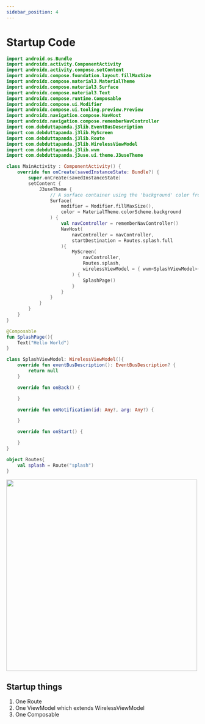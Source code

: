 ```yaml
---
sidebar_position: 4
---
```


# Startup Code

```kotlin
import android.os.Bundle
import androidx.activity.ComponentActivity
import androidx.activity.compose.setContent
import androidx.compose.foundation.layout.fillMaxSize
import androidx.compose.material3.MaterialTheme
import androidx.compose.material3.Surface
import androidx.compose.material3.Text
import androidx.compose.runtime.Composable
import androidx.compose.ui.Modifier
import androidx.compose.ui.tooling.preview.Preview
import androidx.navigation.compose.NavHost
import androidx.navigation.compose.rememberNavController
import com.debduttapanda.j3lib.EventBusDescription
import com.debduttapanda.j3lib.MyScreen
import com.debduttapanda.j3lib.Route
import com.debduttapanda.j3lib.WirelessViewModel
import com.debduttapanda.j3lib.wvm
import com.debduttapanda.j3use.ui.theme.J3useTheme

class MainActivity : ComponentActivity() {
    override fun onCreate(savedInstanceState: Bundle?) {
        super.onCreate(savedInstanceState)
        setContent {
            J3useTheme {
                // A surface container using the 'background' color from the theme
                Surface(
                    modifier = Modifier.fillMaxSize(),
                    color = MaterialTheme.colorScheme.background
                ) {
                    val navController = rememberNavController()
                    NavHost(
                        navController = navController,
                        startDestination = Routes.splash.full
                    ){
                        MyScreen(
                            navController,
                            Routes.splash,
                            wirelessViewModel = { wvm<SplashViewModel>() }
                        ) {
                            SplashPage()
                        }
                    }
                }
            }
        }
    }
}

@Composable
fun SplashPage(){
    Text("Hello World")
}

class SplashViewModel: WirelessViewModel(){
    override fun eventBusDescription(): EventBusDescription? {
        return null
    }

    override fun onBack() {

    }

    override fun onNotification(id: Any?, arg: Any?) {

    }

    override fun onStart() {

    }
}

object Routes{
    val splash = Route("splash")
}
```

<img src="/img/startup_code_result.png" height="500" width="auto"/>

## Startup things

1. One Route
2. One ViewModel which extends WirelessViewModel
3. One Composable